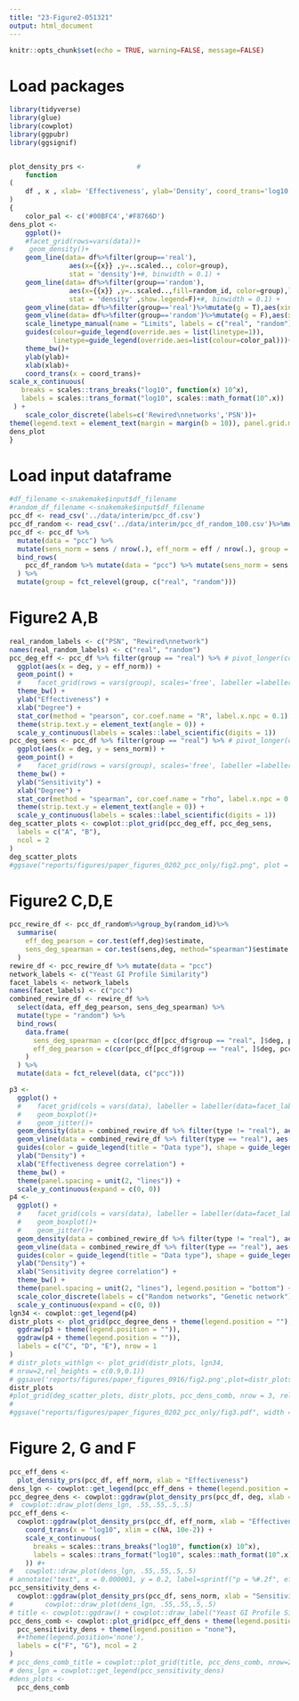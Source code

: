 ```yaml
---
title: "23-Figure2-051321"
output: html_document
---
```


```r
knitr::opts_chunk$set(echo = TRUE, warning=FALSE, message=FALSE)
```

# Load packages
```r
library(tidyverse)
library(glue)
library(cowplot)
library(ggpubr)
library(ggsignif)


plot_density_prs <- 			# 
    function
(
 	df , x , xlab= 'Effectiveness', ylab='Density', coord_trans='log10', linesize = 1
)
{
    color_pal <- c('#00BFC4','#F8766D')
dens_plot <- 
    ggplot()+
    #facet_grid(rows=vars(data))+
#    geom_density()+
    geom_line(data= df%>%filter(group=='real'),
               aes(x={{x}} ,y=..scaled.., color=group),
               stat = 'density')+#, binwidth = 0.1) + 
    geom_line(data= df%>%filter(group=='random'),
               aes(x={{x}} ,y=..scaled..,fill=random_id, color=group),linetype='dashed',
               stat = 'density' ,show.legend=F)+#, binwidth = 0.1) + 
    geom_vline(data= df%>%filter(group=='real')%>%mutate(g = T),aes(xintercept = mean({{x}}), linetype='Real'),color=color_pal[1],size=linesize, show.legend=NA)+
    geom_vline(data= df%>%filter(group=='random')%>%mutate(g = F),aes(xintercept = mean({{x}}),linetype='Random', group=random_id),color=color_pal[2], size=linesize,show.legend=NA)+
    scale_linetype_manual(name = "Limits", labels = c("real", "random"), values = c("Real" = 3, "Random" = 3)) +
    guides(colour=guide_legend(override.aes = list(linetype=1)),
           linetype=guide_legend(override.aes=list(colour=color_pal)))+
    theme_bw()+
    ylab(ylab)+
    xlab(xlab)+
    coord_trans(x = coord_trans)+
scale_x_continuous(
   breaks = scales::trans_breaks("log10", function(x) 10^x),
   labels = scales::trans_format("log10", scales::math_format(10^.x))
 ) +
    scale_color_discrete(labels=c('Rewired\nnetworks','PSN'))+
theme(legend.text = element_text(margin = margin(b = 10)), panel.grid.minor = element_blank(), legend.position='bottom', legend.title=element_blank())
dens_plot
}

```

# Load input dataframe
```r
#df_filename <-snakemake$input$df_filename
#random_df_filename <-snakemake$input$df_filename
pcc_df <- read_csv('../data/interim/pcc_df.csv')
pcc_df_random <- read_csv('../data/interim/pcc_df_random_100.csv')%>%mutate(random_id=factor(random_id))
pcc_df <- pcc_df %>%
  mutate(data = "pcc") %>%
  mutate(sens_norm = sens / nrow(.), eff_norm = eff / nrow(.), group = "real") %>%
  bind_rows(
    pcc_df_random %>% mutate(data = "pcc") %>% mutate(sens_norm = sens / nrow(pcc_df), eff_norm = eff / nrow(pcc_df), group = "random")
  ) %>%
  mutate(group = fct_relevel(group, c("real", "random")))


```


# Figure2 A,B
```r
real_random_labels <- c("PSN", "Rewired\nnetwork")
names(real_random_labels) <- c("real", "random")
pcc_deg_eff <- pcc_df %>% filter(group == "real") %>% # pivot_longer(cols=sens_norm:eff_norm, names_to="prs_data_type", values_to="prs_data_value")%>%
  ggplot(aes(x = deg, y = eff_norm)) +
  geom_point() +
  #    facet_grid(rows = vars(group), scales='free', labeller =labeller(group= real_random_labels ) ) +
  theme_bw() +
  ylab("Effectiveness") +
  xlab("Degree") +
  stat_cor(method = "pearson", cor.coef.name = "R", label.x.npc = 0.1) +
  theme(strip.text.y = element_text(angle = 0)) +
  scale_y_continuous(labels = scales::label_scientific(digits = 1))
pcc_deg_sens <- pcc_df %>% filter(group == "real") %>% # pivot_longer(cols=sens_norm:eff_norm, names_to="prs_data_type", values_to="prs_data_value")%>%
  ggplot(aes(x = deg, y = sens_norm)) +
  geom_point() +
  #    facet_grid(rows = vars(group), scales='free', labeller =labeller(group= real_random_labels ) ) +
  theme_bw() +
  ylab("Sensitivity") +
  xlab("Degree") +
  stat_cor(method = "spearman", cor.coef.name = "rho", label.x.npc = 0.1) +
  theme(strip.text.y = element_text(angle = 0)) +
  scale_y_continuous(labels = scales::label_scientific(digits = 1))
deg_scatter_plots <- cowplot::plot_grid(pcc_deg_eff, pcc_deg_sens,
  labels = c("A", "B"),
  ncol = 2
)
deg_scatter_plots
#ggsave("reports/figures/paper_figures_0202_pcc_only/fig2.png", plot = deg_scatter_plots, width = 10, height = 10)
```

# Figure2 C,D,E
```r
pcc_rewire_df <- pcc_df_random%>%group_by(random_id)%>%
  summarise(
    eff_deg_pearson = cor.test(eff,deg)$estimate,
    sens_deg_spearman = cor.test(sens,deg, method="spearman")$estimate
  )
rewire_df <- pcc_rewire_df %>% mutate(data = "pcc")
network_labels <- c("Yeast GI Profile Similarity")
facet_labels <- network_labels
names(facet_labels) <- c("pcc")
combined_rewire_df <- rewire_df %>%
  select(data, eff_deg_pearson, sens_deg_spearman) %>%
  mutate(type = "random") %>%
  bind_rows(
    data.frame(
      sens_deg_spearman = c(cor(pcc_df[pcc_df$group == "real", ]$deg, pcc_df[pcc_df$group == "real", ]$sens, method = "spearman")),
      eff_deg_pearson = c(cor(pcc_df[pcc_df$group == "real", ]$deg, pcc_df[pcc_df$group == "real", ]$eff, method = "pearson")), type = "real", data = c("pcc")
    )
  ) %>%
  mutate(data = fct_relevel(data, c("pcc")))

p3 <-
  ggplot() +
  #    facet_grid(cols = vars(data), labeller = labeller(data=facet_labels))+
  #    geom_boxplot()+
  #    geom_jitter()+
  geom_density(data = combined_rewire_df %>% filter(type != "real"), aes(x = eff_deg_pearson, color = type, y = ..scaled..), linetype = "dashed") +
  geom_vline(data = combined_rewire_df %>% filter(type == "real"), aes(xintercept = eff_deg_pearson, color = type)) +
  guides(color = guide_legend(title = "Data type"), shape = guide_legend(title = "Network type")) +
  ylab("Density") +
  xlab("Effectiveness degree correlation") +
  theme_bw() +
  theme(panel.spacing = unit(2, "lines")) +
  scale_y_continuous(expand = c(0, 0))
p4 <-
  ggplot() +
  #    facet_grid(cols = vars(data), labeller = labeller(data=facet_labels))+
  #    geom_boxplot()+
  #    geom_jitter()+
  geom_density(data = combined_rewire_df %>% filter(type != "real"), aes(x = sens_deg_spearman, y = ..scaled.., color = type), linetype = "dashed") +
  geom_vline(data = combined_rewire_df %>% filter(type == "real"), aes(xintercept = sens_deg_spearman, color = type)) +
  guides(color = guide_legend(title = "Data type"), shape = guide_legend(title = "Network type")) +
  ylab("Density") +
  xlab("Sensitivity degree correlation") +
  theme_bw() +
  theme(panel.spacing = unit(2, "lines"), legend.position = "bottom") +
  scale_color_discrete(labels = c("Random networks", "Genetic network")) +
  scale_y_continuous(expand = c(0, 0))
lgn34 <- cowplot::get_legend(p4)
distr_plots <- plot_grid(pcc_degree_dens + theme(legend.position = ""),
  ggdraw(p3 + theme(legend.position = "")),
  ggdraw(p4 + theme(legend.position = "")),
  labels = c("C", "D", "E"), nrow = 1
)
# distr_plots_withlgn <- plot_grid(distr_plots, lgn34,
# nrow=2,rel_heights = c(0.9,0.1))
# ggsave('reports/figures/paper_figures_0916/fig2.png',plot=distr_plots , width=7)
distr_plots
#plot_grid(deg_scatter_plots, distr_plots, pcc_dens_comb, nrow = 3, rel_heights = c(0.3, 0.4, .3))
#
#ggsave("reports/figures/paper_figures_0202_pcc_only/fig3.pdf", width = 10, height = 12)
```

# Figure 2, G and F
```r
pcc_eff_dens <-
  plot_density_prs(pcc_df, eff_norm, xlab = "Effectiveness")
dens_lgn <- cowplot::get_legend(pcc_eff_dens + theme(legend.position = "right"))
pcc_degree_dens <- cowplot::ggdraw(plot_density_prs(pcc_df, deg, xlab = "Degree") + theme(legend.position = "none")) #+
#  cowplot::draw_plot(dens_lgn, .55,.55,.5,.5)
pcc_eff_dens <-
  cowplot::ggdraw(plot_density_prs(pcc_df, eff_norm, xlab = "Effectiveness") + theme(legend.position = "none") +
    coord_trans(x = "log10", xlim = c(NA, 10e-2)) +
    scale_x_continuous(
      breaks = scales::trans_breaks("log10", function(x) 10^x),
      labels = scales::trans_format("log10", scales::math_format(10^.x))
    )) #+
#   cowplot::draw_plot(dens_lgn, .55,.55,.5,.5)
# annotate("text", x = 0.000001, y = 0.2, label=sprintf("p = %#.2f", eff_p), fontface='italic', size = 6)
pcc_sensitivity_dens <-
  cowplot::ggdraw(plot_density_prs(pcc_df, sens_norm, xlab = "Sensitivity") + theme(legend.position = "none")) #+
#        cowplot::draw_plot(dens_lgn, .55,.55,.5,.5)
# title <- cowplot::ggdraw() + cowplot::draw_label("Yeast GI Profile Similarity", fontface='bold')
pcc_dens_comb <- cowplot::plot_grid(pcc_eff_dens + theme(legend.position = "none"),
  pcc_sensitivity_dens + theme(legend.position = "none"),
  #+theme(legend.position='none'),
  labels = c("F", "G"), ncol = 2
)
# pcc_dens_comb_title = cowplot::plot_grid(title, pcc_dens_comb, nrow=2 ,rel_heights=c(0.1,0.9))
# dens_lgn = cowplot::get_legend(pcc_sensitivity_dens)
#dens_plots <- 
  pcc_dens_comb

```
